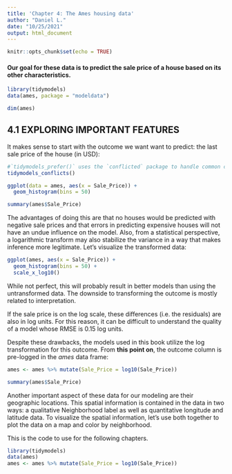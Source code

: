 ```yaml
---
title: 'Chapter 4: The Ames housing data'
author: "Daniel L."
date: "10/25/2021"
output: html_document
---
```


```r
knitr::opts_chunk$set(echo = TRUE)
```

#### Our goal for these data is to predict the sale price of a house based on its other characteristics.

```r
library(tidymodels)
data(ames, package = "modeldata")
```

```r
dim(ames)
```

## 4.1 EXPLORING IMPORTANT FEATURES

It makes sense to start with the outcome we want want to predict: the last sale price of the house (in USD):

```r
#`tidymodels_prefer()` uses the `conflicted` package to handle common conflicts with tidymodels and other packages.
tidymodels_conflicts()

ggplot(data = ames, aes(x = Sale_Price)) + 
  geom_histogram(bins = 50)
```

```r
summary(ames$Sale_Price)
```
 
The advantages of doing this are that no houses would be predicted with negative sale prices and that errors in predicting expensive houses will not have an undue influence on the model. Also, from a statistical perspective, a logarithmic transform may also stabilize the variance in a way that makes inference more legitimate. Let’s visualize the transformed data:

```r
ggplot(ames, aes(x = Sale_Price)) + 
  geom_histogram(bins = 50) +
  scale_x_log10()
```

While not perfect, this will probably result in better models than using the untransformed data. The downside to transforming the outcome is mostly related to interpretation.

If the sale price is on the log scale, these differences (i.e. the residuals) are also in log units. For this reason, it can be difficult to understand the quality of a model whose RMSE is 0.15 log units.

Despite these drawbacks, the models used in this book utilize the log transformation for this outcome. From $\textbf{this point on}$, the outcome column is pre-logged in the $ames$ data frame:

```r
ames <- ames %>% mutate(Sale_Price = log10(Sale_Price))
```

```r
summary(ames$Sale_Price)
```

Another important aspect of these data for our modeling are their geographic locations. This spatial information is contained in the data in two ways: a qualitative Neighborhood label as well as quantitative longitude and latitude data. To visualize the spatial information, let’s use both together to plot the data on a map and color by neighborhood.


This is the code to use for the following chapters.

```r
library(tidymodels)
data(ames)
ames <- ames %>% mutate(Sale_Price = log10(Sale_Price))
```


